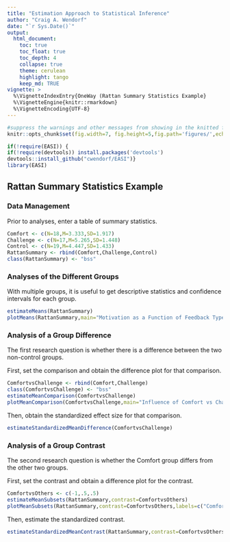 ```yaml
---
title: "Estimation Approach to Statistical Inference"
author: "Craig A. Wendorf"
date: "`r Sys.Date()`"
output:
  html_document:
    toc: true
    toc_float: true
    toc_depth: 4
    collapse: true
    theme: cerulean
    highlight: tango
    keep_md: TRUE
vignette: >
  %\VignetteIndexEntry{OneWay (Rattan Summary Statistics Example}
  %\VignetteEngine{knitr::rmarkdown}
  %\VignetteEncoding{UTF-8}
---
```


```r
#suppress the warnings and other messages from showing in the knitted file.
knitr::opts_chunk$set(fig.width=7, fig.height=5,fig.path='figures/',echo=TRUE,warning=FALSE,message=FALSE)
```

```r
if(!require(EASI)) {
if(!require(devtools)) install.packages('devtools')
devtools::install_github("cwendorf/EASI")}
library(EASI)
```

## Rattan Summary Statistics Example

### Data Management

Prior to analyses, enter a table of summary statistics.

```r
Comfort <- c(N=18,M=3.333,SD=1.917)
Challenge <- c(N=17,M=5.265,SD=1.448)
Control <- c(N=19,M=4.447,SD=1.433)
RattanSummary <- rbind(Comfort,Challenge,Control)
class(RattanSummary) <- "bss"
```

### Analyses of the Different Groups

With multiple groups, it is useful to get descriptive statistics and confidence intervals for each group.

```r
estimateMeans(RattanSummary)
plotMeans(RattanSummary,main="Motivation as a Function of Feedback Type",ylab="Motivation",ylim=c(0,7),values=FALSE)
```

### Analysis of a Group Difference

The first research question is whether there is a difference between the two non-control groups.

First, set the comparison and obtain the difference plot for that comparison.

```r
ComfortvsChallenge <- rbind(Comfort,Challenge)
class(ComfortvsChallenge) <- "bss"
estimateMeanComparison(ComfortvsChallenge)
plotMeanComparison(ComfortvsChallenge,main="Influence of Comfort vs Challenge Feedback on Motivation",ylab="Motivation",ylim=c(0,7),values=FALSE)
```

Then, obtain the standardized effect size for that comparison.

```r
estimateStandardizedMeanDifference(ComfortvsChallenge)
```

### Analysis of a Group Contrast

The second research question is whether the Comfort group differs from the other two groups.

First, set the contrast and obtain a difference plot for the contrast.

```r
ComfortvsOthers <- c(-1,.5,.5)
estimateMeanSubsets(RattanSummary,contrast=ComfortvsOthers)
plotMeanSubsets(RattanSummary,contrast=ComfortvsOthers,labels=c("Comfort","Others"),main="Influence of Comfort Feedback vs \n Other Types of Feedback on Motivation",ylab="Motivation",ylim=c(0,7),values=FALSE)
```

Then, estimate the standardized contrast.

```r
estimateStandardizedMeanContrast(RattanSummary,contrast=ComfortvsOthers)
```
